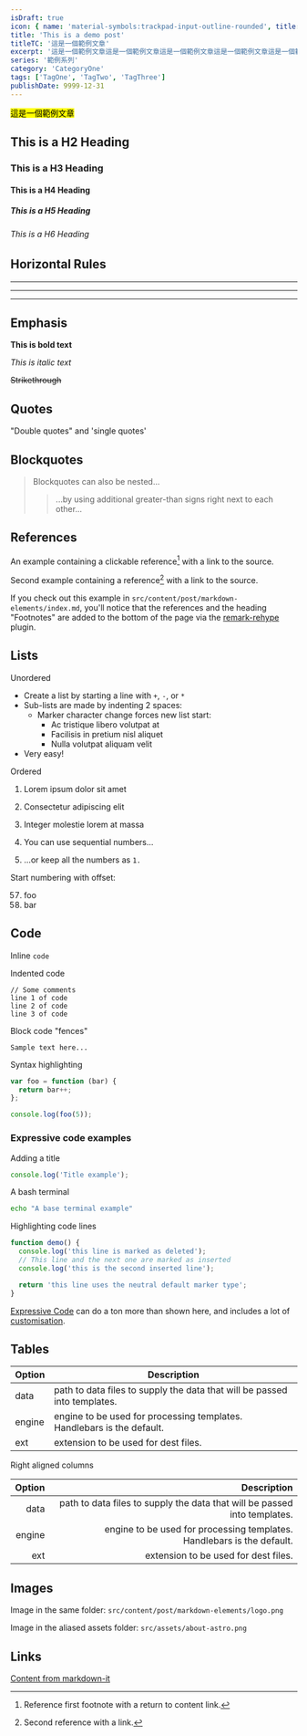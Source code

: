 ```yaml
---
isDraft: true
icon: { name: 'material-symbols:trackpad-input-outline-rounded', title: '一隻手操縱觸控板符號' }
title: 'This is a demo post'
titleTC: '這是一個範例文章'
excerpt: '這是一個範例文章這是一個範例文章這是一個範例文章這是一個範例文章這是一個範例文章這是一個範例文章這是一個範例文章這是一個範例文章這是一個範例文章這是一個範例文章這是一個範例文章這是一個範例文章這是一個範例文章這是一個範例文章這是一個範例文章這是一個範例文章這是一個範例文章這是一個範例文章這是一個範例文章'
series: '範例系列'
category: 'CategoryOne'
tags: ['TagOne', 'TagTwo', 'TagThree']
publishDate: 9999-12-31
---
```


<mark>這是一個範例文章</mark>

## This is a H2 Heading

### This is a H3 Heading

#### This is a H4 Heading

##### This is a H5 Heading

###### This is a H6 Heading

## Horizontal Rules

---

---

---

## Emphasis

**This is bold text**

_This is italic text_

~~Strikethrough~~

## Quotes

"Double quotes" and 'single quotes'

## Blockquotes

> Blockquotes can also be nested...
>
> > ...by using additional greater-than signs right next to each other...

## References

An example containing a clickable reference[^1] with a link to the source.

Second example containing a reference[^2] with a link to the source.

[^1]: Reference first footnote with a return to content link.
[^2]: Second reference with a link.

If you check out this example in `src/content/post/markdown-elements/index.md`, you'll notice that the references and the heading "Footnotes" are added to the bottom of the page via the [remark-rehype](https://github.com/remarkjs/remark-rehype#options) plugin.

## Lists

Unordered

- Create a list by starting a line with `+`, `-`, or `*`
- Sub-lists are made by indenting 2 spaces:
  - Marker character change forces new list start:
    - Ac tristique libero volutpat at
    - Facilisis in pretium nisl aliquet
    - Nulla volutpat aliquam velit
- Very easy!

Ordered

1. Lorem ipsum dolor sit amet
2. Consectetur adipiscing elit
3. Integer molestie lorem at massa

4. You can use sequential numbers...
5. ...or keep all the numbers as `1.`

Start numbering with offset:

57. foo
1. bar

## Code

Inline `code`

Indented code

    // Some comments
    line 1 of code
    line 2 of code
    line 3 of code

Block code "fences"

```
Sample text here...
```

Syntax highlighting

```js
var foo = function (bar) {
  return bar++;
};

console.log(foo(5));
```

### Expressive code examples

Adding a title

```js title="file.js"
console.log('Title example');
```

A bash terminal

```bash
echo "A base terminal example"
```

Highlighting code lines

```js title="line-markers.js" del={2} ins={3-4} {6}
function demo() {
  console.log('this line is marked as deleted');
  // This line and the next one are marked as inserted
  console.log('this is the second inserted line');

  return 'this line uses the neutral default marker type';
}
```

[Expressive Code](https://expressive-code.com/) can do a ton more than shown here, and includes a lot of [customisation](https://expressive-code.com/reference/configuration/).

## Tables

| Option | Description                                                               |
| ------ | ------------------------------------------------------------------------- |
| data   | path to data files to supply the data that will be passed into templates. |
| engine | engine to be used for processing templates. Handlebars is the default.    |
| ext    | extension to be used for dest files.                                      |

Right aligned columns

| Option |                                                               Description |
| -----: | ------------------------------------------------------------------------: |
|   data | path to data files to supply the data that will be passed into templates. |
| engine |    engine to be used for processing templates. Handlebars is the default. |
|    ext |                                      extension to be used for dest files. |

## Images

Image in the same folder: `src/content/post/markdown-elements/logo.png`

Image in the aliased assets folder: `src/assets/about-astro.png`

## Links

[Content from markdown-it](https://markdown-it.github.io/)

